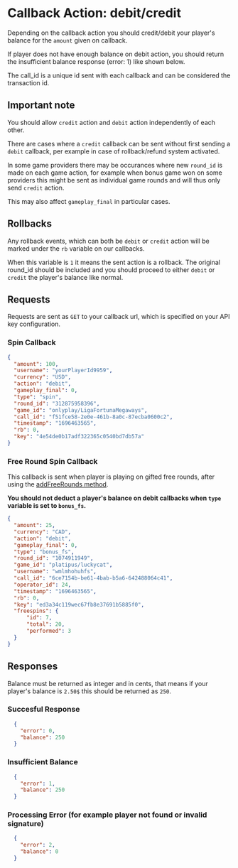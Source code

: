 # Callback Action: debit/credit
Depending on the callback action you should credit/debit your player's balance for the `amount` given on callback. 

If player does not have enough balance on debit action, you should return the insufficient balance response (error: 1) like shown below.

The call_id is a unique id sent with each callback and can be considered the transaction id.

## Important note
You should allow `credit` action and `debit` action independently of each other.

There are cases where a `credit` callback can be sent without first sending a `debit` callback, per example in case of rollback/refund system activated.

In some game providers there may be occurances where new `round_id` is made on each game action, for example when bonus game won on some providers this might be sent as individual game rounds and will thus only send `credit` action. 

This may also affect `gameplay_final` in particular cases.

## Rollbacks
Any rollback events, which can both be `debit` or `credit` action will be marked under the `rb` variable on our callbacks.

When this variable is `1` it means the sent action is a rollback. The original round_id should be included and you should proceed to either `debit` or `credit` the player's balance like normal.

## Requests
Requests are sent as `GET` to your callback url, which is specified on your API key configuration.

### Spin Callback
```json
{
  "amount": 100,
  "username": "yourPlayerId9959",
  "currency": "USD",
  "action": "debit",
  "gameplay_final": 0,
  "type": "spin",
  "round_id": "312875958396",
  "game_id": "onlyplay/LigaFortunaMegaways",
  "call_id": "f51fce58-2e0e-461b-8a0c-87ecba0600c2",
  "timestamp": "1696463565",
  "rb": 0,
  "key": "4e54de0b17adf322365c0540bd7db57a"
}
```

### Free Round Spin Callback
This callback is sent when player is playing on gifted free rounds, after using the [addFreeRounds method](/api-methods/add-freerounds).

**You should not deduct a player's balance on debit callbacks when `type` variable is set to `bonus_fs`.**
```json
{
  "amount": 25,
  "currency": "CAD",
  "action": "debit",
  "gameplay_final": 0,
  "type": "bonus_fs",
  "round_id": "1074911949",
  "game_id": "platipus/luckycat",
  "username": "wmlmhohuhfs",
  "call_id": "6ce7154b-be61-4bab-b5a6-642488064c41",
  "operator_id": 24,
  "timestamp": "1696463565",
  "rb": 0,
  "key": "ed3a34c119wec67fb8e37691b5885f0",
  "freespins": {
      "id": 7,
      "total": 20,
      "performed": 3
  }
}
```

## Responses
Balance must be returned as integer and in cents, that means if your player's balance is `2.50$` this should be returned as `250`.
### Succesful Response
```json
  {
    "error": 0,
    "balance": 250
  }
```

### Insufficient Balance
```json
  {
    "error": 1,
    "balance": 250
  }
```

### Processing Error (for example player not found or invalid signature)
```json
  {
    "error": 2,
    "balance": 0
  }
```


